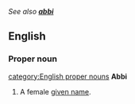 ''See also '''[[abbi]]'''''
==English==
===Proper noun===
[[category:English proper nouns]]
'''Abbi'''
#A female [[given name]].